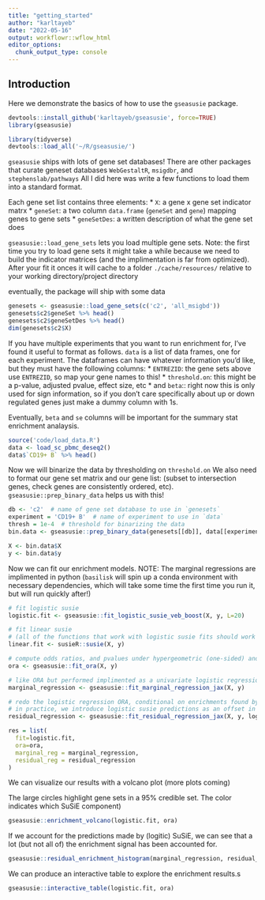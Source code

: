 ```yaml
---
title: "getting_started"
author: "karltayeb"
date: "2022-05-16"
output: workflowr::wflow_html
editor_options:
  chunk_output_type: console
---
```


## Introduction

Here we demonstrate the basics of how to use the `gseasusie` package.

```r
devtools::install_github('karltayeb/gseasusie', force=TRUE)
library(gseasusie)

library(tidyverse)
devtools::load_all('~/R/gseasusie/')
```

`gseasusie` ships with lots of gene set databases!
There are other packages that curate geneset databases `WebGestaltR`, `msigdbr`, and `stephenslab/pathways`
All I did here was write a few functions to load them into a standard format.

Each gene set list contains three elements: 
 * `X`: a gene x gene set indicator matrx
 * `geneSet`: a two column `data.frame` (`geneSet` and `gene`) mapping genes to gene sets 
 * `geneSetDes`: a written description of what the gene set does
 
`gseasusie::load_gene_sets` lets you load multiple gene sets. Note: the first time you try to load gene sets it might take a while because we need to build the indicator matrices (and the implimentation is far from optimized). After your fit it onces it will cache to a folder `./cache/resources/` relative to your working directory/project directory

eventually, the package will ship with some data

```r
genesets <- gseasusie::load_gene_sets(c('c2', 'all_msigbd'))
genesets$c2$geneSet %>% head()
genesets$c2$geneSetDes %>% head()
dim(genesets$c2$X)
```


If you have multiple experiments that you want to run enrichment for, I've found it useful to format as follows.
`data` is a list of data frames, one for each experiment. The dataframes can have whatever information you'd like, but they must have the following columns: 
* `ENTREZID`: the gene sets above use `ENTREZID`, so map your gene names to this!
* `threshold.on`: this might be a p-value, adjusted pvalue, effect size, etc
* and `beta`:: right now this is only used for sign information, so if you don't care specifically about up or down regulated genes just make a dummy column with 1s.

Eventually, `beta` and `se` columns will be important for the summary stat enrichment analaysis.
```r
source('code/load_data.R')
data <- load_sc_pbmc_deseq2()
data$`CD19+ B` %>% head()
```


Now we will binarize the data by thresholding on `threshold.on`
We also need to format our gene set matrix and our gene list: (subset to intersection genes, check genes are consistently ordered, etc). `gseasusie::prep_binary_data` helps us with this!
```r
db <- 'c2'  # name of gene set database to use in `genesets`
experiment = 'CD19+ B'  # name of experiment to use in `data`
thresh = 1e-4  # threshold for binarizing the data
bin.data <- gseasusie::prep_binary_data(genesets[[db]], data[[experiment]], thresh)

X <- bin.data$X
y <- bin.data$y
```


Now we can fit our enrichment models.
NOTE: The marginal regressions are implimented in python (`basilisk` will spin up a conda environment with necessary dependencies, which will take some time the first time you run it, but will run quickly after!)

```r
# fit logistic susie
logistic.fit <- gseasusie::fit_logistic_susie_veb_boost(X, y, L=20)

# fit linear susie
# (all of the functions that work with logistic susie fits should work with regular susie fits)
linear.fit <- susieR::susie(X, y)

# compute odds ratios, and pvalues under hypergeometric (one-sided) and fishers exact (two-sided) tests
ora <- gseasusie::fit_ora(X, y)

# like ORA but performed implimented as a univariate logistic regression
marginal_regression <- gseasusie::fit_marginal_regression_jax(X, y)

# redo the logistic regression ORA, conditional on enrichments found by logistic susie
# in practice, we introduce logistic susie predictions as an offset in the new model
residual_regression <- gseasusie::fit_residual_regression_jax(X, y, logistic.fit)

res = list(
  fit=logistic.fit,
  ora=ora,
  marginal_reg = marginal_regression,
  residual_reg = residual_regression
)
```


We can visualize our results with a volcano plot (more plots coming)

The large circles highlight gene sets in a 95% credible set. The color indicates which SuSiE component)
```r
gseasusie::enrichment_volcano(logistic.fit, ora)
```

If we account for the predictions made by (logitic) SuSiE, we can see that a lot (but not all of) the enrichment signal has been accounted for.

```r
gseasusie::residual_enrichment_histogram(marginal_regression, residual_regression)
```

We can produce an interactive table to explore the enrichment results.s

```r
gseasusie::interactive_table(logistic.fit, ora)
```


